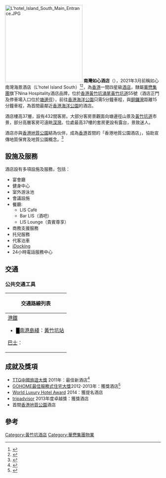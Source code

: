 {{Infobox hotel
  | hotel_name         = 南灣如心酒店<br><small>Nina Hotel Island South</small>
  | logo               =
  | location           = {{HK}}[[南區_(香港)|南區]][[涌尾_(香港仔)|黃竹坑涌尾]][[黃竹坑道|黃竹坑道]]55號
  | opening_date       = 2010年10月15日
  | closing_date       =
  | developer          = [[華懋集團|華懋集團]]
  | architect          =
  | operator           = [[如心酒店集團|如心酒店集團]]
  | owner              = [[華懋集團|華懋集團]]
  | number_of_restaurants = 3
  | number_of_rooms    = 432
  | number_of_suites   = 
  | floor_area         =
  | floors             = 37
  | parking            = 酒店停車場；塘邊徑咪錶；南匯廣場停車場
  | website            = [http://www.lhotelislandsouth.com/chi/front/ 如心南灣海景酒店]
  | image              = L'Hotel Island South viewed from Bennet's Hill.jpg
  | image_width        = 250px
  | 備註               =
}}
[[File:L'hotel_Island_South_Main_Entrance.JPG|250px]]
'''南灣如心酒店'''（{{lang-en|Nina Hotel Island South }}），2021年3月前稱如心南灣海景酒店（L'hotel Island South）<ref>{{cite web|url=https://www.hk01.com/_/597946|title=華懋旗下如心酒店品牌升級　並改名為Nina Hospitality|publisher=香港01|date=2021年3月11日|archive-url=https://web.archive.org/web/20210331132434/https://www.hk01.com/%E8%B2%A1%E7%B6%93%E5%BF%AB%E8%A8%8A/597946/%E8%8F%AF%E6%87%8B%E6%97%97%E4%B8%8B%E5%A6%82%E5%BF%83%E9%85%92%E5%BA%97%E5%93%81%E7%89%8C%E5%8D%87%E7%B4%9A-%E4%B8%A6%E6%94%B9%E5%90%8D%E7%82%BAnina-hospitality|archive-date=2021年|dead-url=no}}</ref><ref>{{cite web|url=https://topick.hket.com/article/2890472|title=【如心酒店】L'hotel更名為Nina Hospitality　華懋指未來或於國內拓酒店業務|publisher=香港經濟日報|date=2021年3月2日|archive-url=https://web.archive.org/web/20210331132647/https://topick.hket.com/article/2890472|archive-date=2021年|dead-url=no}}</ref>，為[[香港|香港]]一間四星級[[酒店|酒店]]，隸屬[[華懋集團|華懋集團]]旗下Nina Hospitality酒店品牌，位於[[香港|香港]][[涌尾_(香港仔)|黃竹坑涌尾]][[黃竹坑道|黃竹坑道]]55號（酒店正門及停車場入口位於[[塘邊徑|塘邊徑]]），前往[[香港海洋公園|香港海洋公園]]只需5分鐘車程，與[[銅鑼灣|銅鑼灣]]距離15分鐘車程，為首間最鄰近[[香港海洋公園|香港海洋公園]]的酒店。

酒店樓高37層，設有432間客房。大部分客房景觀面向塘邊徑山景及[[黃竹坑道|黃竹坑道]]市景，部分高層客房可遠眺[[深灣|深灣]]。位處最高37樓的套房更設有露台，景致迷人。

酒店亦與[[香港地質公園|香港地質公園]]結為伙伴，成為[[香港|香港]]首間的「香港地質公園酒店」，協助宣傳地質保育及地質公園概念。<ref>{{cite web|title=Hong Kong Geopark Hotel|url=http://www.geopark.gov.hk/b5_s4b.htm}}</ref>

==設施及服務==
酒店設有多項設施及服務，包括：
*宴會廳
*健身中心
*室外游泳池
*會議設施
*餐廳:
**LIS Café
**Bar LIS（酒吧）
**LIS Lounge（貴賓尊享）
*商務支援服務
*托兒服務
*代客泊車
*[[iDocking|iDocking]]
*24小時電話服務中心

==交通==
===公共交通工具===
{| class="mw-collapsible mw-collapsed wikitable" style="background:yellow; margin: 0 auto; width: auto;" 
! 交通路線列表
|-
|
;[[港鐵|港鐵]]
*<font color="{{南港島綫色彩}}">█</font>[[南港島綫|南港島綫]]：[[黃竹坑站|黃竹坑站]]

;[[巴士|巴士]]：
{{港島巴士簡單列表|37A|37B|37X|38|42|42C|47P|48|49X|70|70A|70P|72|72A|73|75|76|77|77A|90|90C|96|97|99|592|N72|N90}}
{{過海隧道巴士簡單列表|107|107P|170|171|171A|671|671X|973|N170|N171}}{{大嶼山巴士簡單列表|A17}}{{港島專線小巴簡單列表|4A|4B|4C|5|35M|69|69X}}
|}

==成就及獎項==
* [[TTG|TTG]][[中國旅遊大獎|中國旅遊大獎]] 2011年：最佳新酒店<ref>{{cite web|title= TTG中國旅遊大獎2011年|url= http://www.ttgchina.com/ttg-awards/en/halloffame11.php|access-date= 2015-04-10|archive-url= https://web.archive.org/web/20150416111359/http://www.ttgchina.com/ttg-awards/en/halloffame11.php|archive-date= 2015-04-16|dead-url= yes}}</ref>
* [[GOHOME|GOHOME]][[最佳服務式住宅大獎|最佳服務式住宅大獎]]2012-2013年：獲獎酒店<ref>{{cite web|title=GOHOMME最佳服務式住宅大獎2012-2013年|url=http://www.gohome.com.hk/Campaign/SA_Awards_2013/winner/en/winner.html}}</ref>
* [[World_Luxury_Hotel_Award|World Luxury Hotel Award]] 2014：獲提名酒店
* [[tripadvisor|tripadvisor]] 2013年度卓越獎：獲獎酒店
*首間[[香港地質公園|香港地質公園]]酒店

==參考==
{{reflist}}

{{華懋集團}}

[[Category:黃竹坑酒店|Category:黃竹坑酒店]]
[[Category:華懋集團物業|Category:華懋集團物業]]